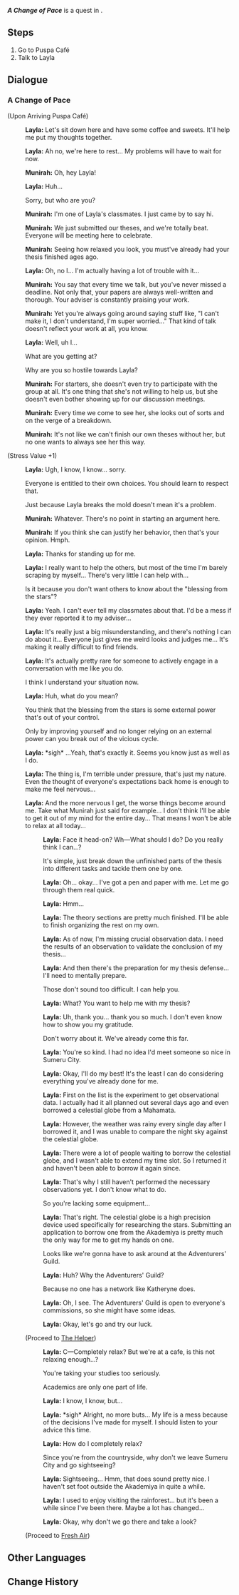 {{Quest Infobox
|id            = 19157
|image         = Hangout Event A Change of Pace.png
|type          = Story
|group         = Hangout Event
|chapter       = Layla
|actNum        = I
|act           = Ever Silent Stars
|description   = 
|startLocation = [[Sumeru City]], [[Sumeru]]
|region        = Sumeru
|area          = Avidya Forest
|subarea       = Sumeru City
|requirement   = 
|prev          = Drowsy Evening Star
|next          = The Helper
|next2         = Fresh Air
|characters    = Layla; Munirah; Traveler
|voiced        = yes
}}
'''''A Change of Pace''''' is a quest in {{Quest|Ever Silent Stars}}.

==Steps==
# Go to Puspa Café
# Talk to Layla

==Dialogue==
{{Dialogue Start}}
{{Quest Description|Instead of placing your bet on a sketchy legend, catching up on some rest seems like the better option for Layla right now.}}

===A Change of Pace===
;(Upon Arriving Puspa Café)
:{{A|vo lylcop001 1915702 layla 01.ogg}} '''Layla:''' Let's sit down here and have some coffee and sweets. It'll help me put my thoughts together.
:{{A|vo lylcop001 1915702 layla 02.ogg}} '''Layla:''' Ah no, we're here to rest... My problems will have to wait for now.
:{{A|vo lylcop001 1915702 munirah 01.ogg}} '''Munirah:''' Oh, hey Layla!
:{{A|vo lylcop001 1915702 layla 03.ogg}} '''Layla:''' Huh...
:{{DIcon}} Sorry, but who are you?
:{{A|vo lylcop001 1915702 munirah 02.ogg}} '''Munirah:''' I'm one of Layla's classmates. I just came by to say hi.
:{{A|vo lylcop001 1915702 munirah 03.ogg}} '''Munirah:''' We just submitted our theses, and we're totally beat. Everyone will be meeting here to celebrate.
:{{A|vo lylcop001 1915702 munirah 04.ogg}} '''Munirah:''' Seeing how relaxed you look, you must've already had your thesis finished ages ago.
:{{A|vo lylcop001 1915702 layla 04.ogg}} '''Layla:''' Oh, no I... I'm actually having a lot of trouble with it...
:{{A|vo lylcop001 1915702 munirah 05.ogg}} '''Munirah:''' You say that every time we talk, but you've never missed a deadline. Not only that, your papers are always well-written and thorough. Your adviser is constantly praising your work.
:{{A|vo lylcop001 1915702 munirah 06.ogg}} '''Munirah:''' Yet you're always going around saying stuff like, "I can't make it, I don't understand, I'm super worried..." That kind of talk doesn't reflect your work at all, you know.
:{{A|vo lylcop001 1915702 layla 05.ogg}} '''Layla:''' Well, uh I...
:{{DIcon}} What are you getting at?
:{{DIcon}} Why are you so hostile towards Layla?
:{{A|vo lylcop001 1915702 munirah 07.ogg}} '''Munirah:''' For starters, she doesn't even try to participate with the group at all. It's one thing that she's not willing to help us, but she doesn't even bother showing up for our discussion meetings.
:{{A|vo lylcop001 1915702 munirah 08.ogg}} '''Munirah:''' Every time we come to see her, she looks out of sorts and on the verge of a breakdown.
:{{A|vo lylcop001 1915702 munirah 09.ogg}} '''Munirah:''' It's not like we can't finish our own theses without her, but no one wants to always see her this way.
;(Stress Value +1)
:{{A|vo lylcop001 1915702 layla 06.ogg}} '''Layla:''' Ugh, I know, I know... sorry.
:{{DIcon}} Everyone is entitled to their own choices. You should learn to respect that.
:{{DIcon}} Just because Layla breaks the mold doesn't mean it's a problem.
:{{A|vo lylcop001 1915702 munirah 10.ogg}} '''Munirah:''' Whatever. There's no point in starting an argument here.
:{{A|vo lylcop001 1915702 munirah 11.ogg}} '''Munirah:''' If you think she can justify her behavior, then that's your opinion. Hmph.
:{{A|vo lylcop001 1915702 layla 07.ogg}} '''Layla:''' Thanks for standing up for me.
:{{A|vo lylcop001 1915702 layla 08.ogg}} '''Layla:''' I really want to help the others, but most of the time I'm barely scraping by myself... There's very little I can help with...
:{{DIcon}} Is it because you don't want others to know about the "blessing from the stars"?
:{{A|vo lylcop001 1915702 layla 09.ogg}} '''Layla:''' Yeah. I can't ever tell my classmates about that. I'd be a mess if they ever reported it to my adviser...
:{{A|vo lylcop001 1915702 layla 10.ogg}} '''Layla:''' It's really just a big misunderstanding, and there's nothing I can do about it... Everyone just gives me weird looks and judges me... It's making it really difficult to find friends.
:{{A|vo lylcop001 1915702 layla 11.ogg}} '''Layla:''' It's actually pretty rare for someone to actively engage in a conversation with me like you do.
:{{DIcon}} I think I understand your situation now.
:{{A|vo lylcop001 1915702 layla 12.ogg}} '''Layla:''' Huh, what do you mean?
:{{DIcon}} You think that the blessing from the stars is some external power that's out of your control.
:{{DIcon}} Only by improving yourself and no longer relying on an external power can you break out of the vicious cycle.
:{{A|vo lylcop001 1915702 layla 13.ogg}} '''Layla:''' *sigh* ...Yeah, that's exactly it. Seems you know just as well as I do.
:{{A|vo lylcop001 1915702 layla 14.ogg}} '''Layla:''' The thing is, I'm terrible under pressure, that's just my nature. Even the thought of everyone's expectations back home is enough to make me feel nervous...
:{{A|vo lylcop001 1915702 layla 15.ogg}} '''Layla:''' And the more nervous I get, the worse things become around me. Take what Munirah just said for example... I don't think I'll be able to get it out of my mind for the entire day... That means I won't be able to relax at all today...
:{{Hangout Branch|Why don't we try facing the problem head-on?|The Helper}}
::{{A|vo lylcop001 1915702 layla 16.ogg}} '''Layla:''' Face it head-on? Wh&mdash;What should I do? Do you really think I can...?
::{{DIcon}} It's simple, just break down the unfinished parts of the thesis into different tasks and tackle them one by one.
::{{A|vo lylcop001 1915702 layla 17.ogg}} '''Layla:''' Oh... okay... I've got a pen and paper with me. Let me go through them real quick.
::{{A|vo lylcop001 1915702 layla 18.ogg}} '''Layla:''' Hmm...
::{{A|vo lylcop001 1915702 layla 19.ogg}} '''Layla:''' The theory sections are pretty much finished. I'll be able to finish organizing the rest on my own.
::{{A|vo lylcop001 1915702 layla 20.ogg}} '''Layla:''' As of now, I'm missing crucial observation data. I need the results of an observation to validate the conclusion of my thesis...
::{{A|vo lylcop001 1915702 layla 21.ogg}} '''Layla:''' And then there's the preparation for my thesis defense... I'll need to mentally prepare.
::{{DIcon}} Those don't sound too difficult. I can help you.
::{{A|vo lylcop001 1915702 layla 22.ogg}} '''Layla:''' What? You want to help me with my thesis?
::{{A|vo lylcop001 1915702 layla 23.ogg}} '''Layla:''' Uh, thank you... thank you so much. I don't even know how to show you my gratitude.
::{{DIcon}} Don't worry about it. We've already come this far.
::{{A|vo lylcop001 1915702 layla 24.ogg}} '''Layla:''' You're so kind. I had no idea I'd meet someone so nice in Sumeru City.
::{{A|vo lylcop001 1915702 layla 25.ogg}} '''Layla:''' Okay, I'll do my best! It's the least I can do considering everything you've already done for me.
::{{A|vo lylcop001 1915702 layla 26.ogg}} '''Layla:''' First on the list is the experiment to get observational data. I actually had it all planned out several days ago and even borrowed a celestial globe from a Mahamata.
::{{A|vo lylcop001 1915702 layla 27.ogg}} '''Layla:''' However, the weather was rainy every single day after I borrowed it, and I was unable to compare the night sky against the celestial globe.
::{{A|vo lylcop001 1915702 layla 28.ogg}} '''Layla:''' There were a lot of people waiting to borrow the celestial globe, and I wasn't able to extend my time slot. So I returned it and haven't been able to borrow it again since.
::{{A|vo lylcop001 1915702 layla 29.ogg}} '''Layla:''' That's why I still haven't performed the necessary observations yet. I don't know what to do.
::{{DIcon}} So you're lacking some equipment...
::{{A|vo lylcop001 1915702 layla 30.ogg}} '''Layla:''' That's right. The celestial globe is a high precision device used specifically for researching the stars. Submitting an application to borrow one from the Akademiya is pretty much the only way for me to get my hands on one.
::{{DIcon}} Looks like we're gonna have to ask around at the Adventurers' Guild.
::{{A|vo lylcop001 1915702 layla 31.ogg}} '''Layla:''' Huh? Why the Adventurers' Guild?
::{{DIcon}} Because no one has a network like Katheryne does.
::{{A|vo lylcop001 1915702 layla 32.ogg}} '''Layla:''' Oh, I see. The Adventurers' Guild is open to everyone's commissions, so she might have some ideas.
::{{A|vo lylcop001 1915702 layla 33.ogg}} '''Layla:''' Okay, let's go and try our luck.
:;(Proceed to [[The Helper]])
:{{Hangout Branch|Sounds like we need to find a way for you to completely relax.|Fresh Air}}
::{{A|vo lylcop001 1915702 layla 34.ogg}} '''Layla:''' C&mdash;Completely relax? But we're at a cafe, is this not relaxing enough...?
::{{DIcon}} You're taking your studies too seriously.
::{{DIcon}} Academics are only one part of life.
::{{A|vo lylcop001 1915702 layla 35.ogg}} '''Layla:''' I know, I know, but...
::{{A|vo lylcop001 1915702 layla 36.ogg}} '''Layla:''' *sigh* Alright, no more buts... My life is a mess because of the decisions I've made for myself. I should listen to your advice this time.
::{{A|vo lylcop001 1915702 layla 37.ogg}} '''Layla:''' How do I completely relax?
::{{DIcon}} Since you're from the countryside, why don't we leave Sumeru City and go sightseeing?
::{{A|vo lylcop001 1915702 layla 38.ogg}} '''Layla:''' Sightseeing... Hmm, that does sound pretty nice. I haven't set foot outside the Akademiya in quite a while.
::{{A|vo lylcop001 1915702 layla 39.ogg}} '''Layla:''' I used to enjoy visiting the rainforest... but it's been a while since I've been there. Maybe a lot has changed...
::{{A|vo lylcop001 1915702 layla 40.ogg}} '''Layla:''' Okay, why don't we go there and take a look?
:;(Proceed to [[Fresh Air]])
{{Dialogue End}}

==Other Languages==
{{Other Languages
|en       = A Change of Pace
|zhs      = 状态调整
|zhs_rm   = Zhuàngtài Tiáozhěng
|zht      = 狀態調整
|zht_rm   = Zhuàngtài Tiáozhěng
|zh_tl    = 
|ja       = 状態調整
|ja_rm    = Joutai Chousei
|ja_tl    = Condition Adjustment
|ko       = 컨디션 조절
|ko_tl    = Condition Adjustment
|es       = Una Laila como nueva
|es_tl    = A Brand-New Layla
|fr       = Un changement de rythme
|fr_tl    = A Change of Pace
|ru       = Смена темпа
|ru_tl    = A Change of Pace
|th       = ปรับเปลี่ยนตัวเอง
|th_rm    = 
|th_tl    = 
|vi       = Điều Chỉnh Trạng Thái
|vi_tl    = 
|de       = Eine Abwechslung
|de_tl    = A Diversion
|id       = Pergantian Suasana
|id_tl    = Change of Atmosphere
|pt       = Uma Mudança de Ritmo
|pt_tl    = 
|tr       = Arada Sırada Değişiklik İyidir
|tr_tl    = 
|it       = Cambio di ritmo
|it_tl    = Change of Rhythm
}}

==Change History==
{{Change History|3.6}}